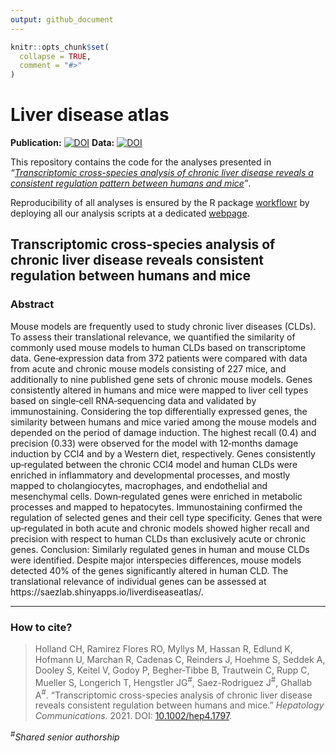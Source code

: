 ```yaml
---
output: github_document
---
```


<!-- README.md is generated from README.Rmd. Please edit that file -->

```r
knitr::opts_chunk$set(
  collapse = TRUE,
  comment = "#>"
)
```

# Liver disease atlas

<!-- badges: start -->
**Publication:** [![DOI](https://img.shields.io/badge/DOI-10.1002/hep4.1797-red.svg)](https://doi.org/10.1002/hep4.1797)
**Data:** [![DOI](https://zenodo.org/badge/DOI/10.5281/zenodo.4407207.svg)](https://doi.org/10.5281/zenodo.4407207)
<!-- badges: end -->

This repository contains the code for the analyses presented in _"[Transcriptomic cross-species analysis of chronic liver disease reveals a consistent regulation pattern between humans and mice](https://doi.org/10.1002/hep4.1797)"_.

Reproducibility of all analyses is ensured by the R package [workflowr](https://github.com/jdblischak/workflowr) by deploying all our analysis scripts at a dedicated [webpage](https://saezlab.github.io/liver-disease-atlas/).

## Transcriptomic cross-species analysis of chronic liver disease reveals consistent regulation between humans and mice

### Abstract

Mouse models are frequently used to study chronic liver diseases (CLDs). To assess their translational relevance, we quantified the similarity of commonly used mouse models to human CLDs based on transcriptome data. Gene‐expression data from 372 patients were compared with data from acute and chronic mouse models consisting of 227 mice, and additionally to nine published gene sets of chronic mouse models. Genes consistently altered in humans and mice were mapped to liver cell types based on single‐cell RNA‐sequencing data and validated by immunostaining. Considering the top differentially expressed genes, the similarity between humans and mice varied among the mouse models and depended on the period of damage induction. The highest recall (0.4) and precision (0.33) were observed for the model with 12‐months damage induction by CCl4 and by a Western diet, respectively. Genes consistently up‐regulated between the chronic CCl4 model and human CLDs were enriched in inflammatory and developmental processes, and mostly mapped to cholangiocytes, macrophages, and endothelial and mesenchymal cells. Down‐regulated genes were enriched in metabolic processes and mapped to hepatocytes. Immunostaining confirmed the regulation of selected genes and their cell type specificity. Genes that were up‐regulated in both acute and chronic models showed higher recall and precision with respect to human CLDs than exclusively acute or chronic genes. Conclusion: Similarly regulated genes in human and mouse CLDs were identified. Despite major interspecies differences, mouse models detected 40% of the genes significantly altered in human CLD. The translational relevance of individual genes can be assessed at https://saezlab.shinyapps.io/liverdiseaseatlas/.

-------

### How to cite?
>Holland CH, Ramirez Flores RO, Myllys M, Hassan R, Edlund K, Hofmann U, Marchan R, Cadenas C, Reinders J, Hoehme S, Seddek A, Dooley S, Keitel V, Godoy P, Begher-Tibbe B, Trautwein C, Rupp C, Mueller S, Longerich T, Hengstler JG^#^, Saez-Rodriguez J^#^, Ghallab A^#^. "Transcriptomic cross-species analysis of chronic liver disease reveals consistent regulation between humans and mice." _Hepatology Communications_. 2021. DOI: [10.1002/hep4.1797](https://doi.org/10.1002/hep4.1797).

^#^_Shared senior authorship_
